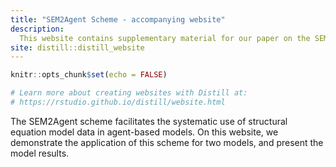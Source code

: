 ```yaml
---
title: "SEM2Agent Scheme - accompanying website"
description:
  This website contains supplementary material for our paper on the SEM2Agent scheme.
site: distill::distill_website
---
```


```r
knitr::opts_chunk$set(echo = FALSE)

# Learn more about creating websites with Distill at:
# https://rstudio.github.io/distill/website.html

```

The SEM2Agent scheme facilitates the systematic use of structural equation model data in agent-based models.
On this website, we demonstrate the application of this scheme for two models, and present the model results.